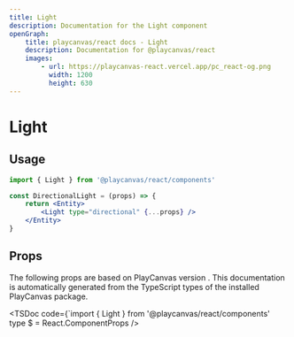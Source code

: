 ```yaml
---
title: Light
description: Documentation for the Light component
openGraph:
    title: playcanvas/react docs - Light
    description: Documentation for @playcanvas/react
    images:
        - url: https://playcanvas-react.vercel.app/pc_react-og.png
          width: 1200
          height: 630
---
```


# Light

## Usage

```jsx copy filename="directional-light.jsx"
import { Light } from '@playcanvas/react/components'

const DirectionalLight = (props) => {
    return <Entity>
        <Light type="directional" {...props} />
    </Entity>
}
```

## Props

The following props are based on PlayCanvas version **<PcVersion />**. This documentation is automatically generated from the TypeScript types of the installed PlayCanvas package.

<TSDoc
  code={`import { Light } from '@playcanvas/react/components'
type $ = React.ComponentProps<typeof Light>
/>



